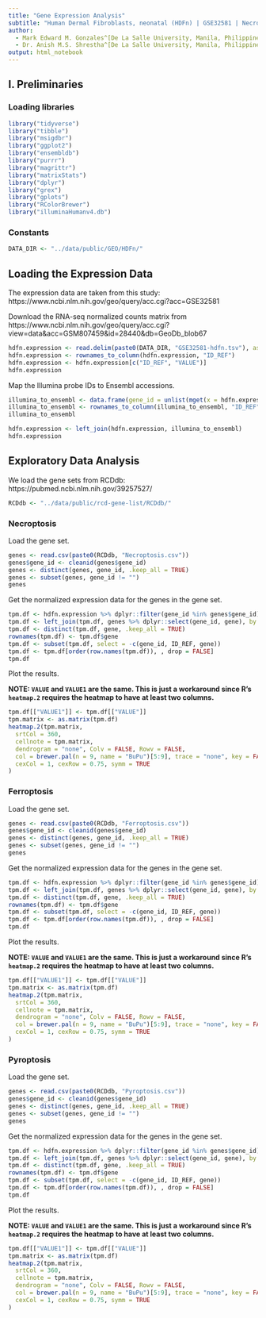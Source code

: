 ```yaml
---
title: "Gene Expression Analysis"
subtitle: "Human Dermal Fibroblasts, neonatal (HDFn) | GSE32581 | Necroptosis, Ferroptosis & Pyroptosis"
author: 
  - Mark Edward M. Gonzales^[De La Salle University, Manila, Philippines, gonzales.markedward@gmail.com]
  - Dr. Anish M.S. Shrestha^[De La Salle University, Manila, Philippines, anish.shrestha@dlsu.edu.ph]
output: html_notebook
---
```


## I. Preliminaries

### Loading libraries

```r
library("tidyverse")
library("tibble")
library("msigdbr")
library("ggplot2")
library("ensembldb")
library("purrr")
library("magrittr")
library("matrixStats")
library("dplyr")
library("grex")
library("gplots")
library("RColorBrewer")
library("illuminaHumanv4.db")
```

### Constants
```r
DATA_DIR <- "../data/public/GEO/HDFn/"
```

## Loading the Expression Data

The expression data are taken from this study: https://www.ncbi.nlm.nih.gov/geo/query/acc.cgi?acc=GSE32581

Download the RNA-seq normalized counts matrix from https://www.ncbi.nlm.nih.gov/geo/query/acc.cgi?view=data&acc=GSM807459&id=28440&db=GeoDb_blob67

```r
hdfn.expression <- read.delim(paste0(DATA_DIR, "GSE32581-hdfn.tsv"), as.is = TRUE, header = TRUE, row.names = 1)
hdfn.expression <- rownames_to_column(hdfn.expression, "ID_REF")
hdfn.expression <- hdfn.expression[c("ID_REF", "VALUE")]
hdfn.expression
```

Map the Illumina probe IDs to Ensembl accessions.

```r
illumina_to_ensembl <- data.frame(gene_id = unlist(mget(x = hdfn.expression[["ID_REF"]], envir = illuminaHumanv4ENSEMBL)))
illumina_to_ensembl <- rownames_to_column(illumina_to_ensembl, "ID_REF")
illumina_to_ensembl
```

```r
hdfn.expression <- left_join(hdfn.expression, illumina_to_ensembl)
hdfn.expression
```

## Exploratory Data Analysis

We load the gene sets from RCDdb: https://pubmed.ncbi.nlm.nih.gov/39257527/

```r
RCDdb <- "../data/public/rcd-gene-list/RCDdb/"
```

### Necroptosis

Load the gene set.

```r
genes <- read.csv(paste0(RCDdb, "Necroptosis.csv"))
genes$gene_id <- cleanid(genes$gene_id)
genes <- distinct(genes, gene_id, .keep_all = TRUE)
genes <- subset(genes, gene_id != "")
genes
```

Get the normalized expression data for the genes in the gene set.

```r
tpm.df <- hdfn.expression %>% dplyr::filter(gene_id %in% genes$gene_id)
tpm.df <- left_join(tpm.df, genes %>% dplyr::select(gene_id, gene), by = c("gene_id" = "gene_id"))
tpm.df <- distinct(tpm.df, gene, .keep_all = TRUE)
rownames(tpm.df) <- tpm.df$gene
tpm.df <- subset(tpm.df, select = -c(gene_id, ID_REF, gene))
tpm.df <- tpm.df[order(row.names(tpm.df)), , drop = FALSE]
tpm.df
```

Plot the results.

**NOTE: `VALUE` and `VALUE1` are the same. This is just a workaround since R's `heatmap.2` requires the heatmap to have at least two columns.**

```r
tpm.df[["VALUE1"]] <- tpm.df[["VALUE"]]
tpm.matrix <- as.matrix(tpm.df)
heatmap.2(tpm.matrix,
  srtCol = 360,
  cellnote = tpm.matrix,
  dendrogram = "none", Colv = FALSE, Rowv = FALSE,
  col = brewer.pal(n = 9, name = "BuPu")[5:9], trace = "none", key = FALSE, lwid = c(0.1, 4), lhei = c(0.1, 4),
  cexCol = 1, cexRow = 0.75, symm = TRUE
)
```
### Ferroptosis

Load the gene set.

```r
genes <- read.csv(paste0(RCDdb, "Ferroptosis.csv"))
genes$gene_id <- cleanid(genes$gene_id)
genes <- distinct(genes, gene_id, .keep_all = TRUE)
genes <- subset(genes, gene_id != "")
genes
```

Get the normalized expression data for the genes in the gene set.

```r
tpm.df <- hdfn.expression %>% dplyr::filter(gene_id %in% genes$gene_id)
tpm.df <- left_join(tpm.df, genes %>% dplyr::select(gene_id, gene), by = c("gene_id" = "gene_id"))
tpm.df <- distinct(tpm.df, gene, .keep_all = TRUE)
rownames(tpm.df) <- tpm.df$gene
tpm.df <- subset(tpm.df, select = -c(gene_id, ID_REF, gene))
tpm.df <- tpm.df[order(row.names(tpm.df)), , drop = FALSE]
tpm.df
```

Plot the results.

**NOTE: `VALUE` and `VALUE1` are the same. This is just a workaround since R's `heatmap.2` requires the heatmap to have at least two columns.**

```r
tpm.df[["VALUE1"]] <- tpm.df[["VALUE"]]
tpm.matrix <- as.matrix(tpm.df)
heatmap.2(tpm.matrix,
  srtCol = 360,
  cellnote = tpm.matrix,
  dendrogram = "none", Colv = FALSE, Rowv = FALSE,
  col = brewer.pal(n = 9, name = "BuPu")[5:9], trace = "none", key = FALSE, lwid = c(0.1, 4), lhei = c(0.1, 4),
  cexCol = 1, cexRow = 0.75, symm = TRUE
)
```

### Pyroptosis

Load the gene set.

```r
genes <- read.csv(paste0(RCDdb, "Pyroptosis.csv"))
genes$gene_id <- cleanid(genes$gene_id)
genes <- distinct(genes, gene_id, .keep_all = TRUE)
genes <- subset(genes, gene_id != "")
genes
```

Get the normalized expression data for the genes in the gene set.

```r
tpm.df <- hdfn.expression %>% dplyr::filter(gene_id %in% genes$gene_id)
tpm.df <- left_join(tpm.df, genes %>% dplyr::select(gene_id, gene), by = c("gene_id" = "gene_id"))
tpm.df <- distinct(tpm.df, gene, .keep_all = TRUE)
rownames(tpm.df) <- tpm.df$gene
tpm.df <- subset(tpm.df, select = -c(gene_id, ID_REF, gene))
tpm.df <- tpm.df[order(row.names(tpm.df)), , drop = FALSE]
tpm.df
```

Plot the results.

**NOTE: `VALUE` and `VALUE1` are the same. This is just a workaround since R's `heatmap.2` requires the heatmap to have at least two columns.**

```r
tpm.df[["VALUE1"]] <- tpm.df[["VALUE"]]
tpm.matrix <- as.matrix(tpm.df)
heatmap.2(tpm.matrix,
  srtCol = 360,
  cellnote = tpm.matrix,
  dendrogram = "none", Colv = FALSE, Rowv = FALSE,
  col = brewer.pal(n = 9, name = "BuPu")[5:9], trace = "none", key = FALSE, lwid = c(0.1, 4), lhei = c(0.1, 4),
  cexCol = 1, cexRow = 0.75, symm = TRUE
)
```